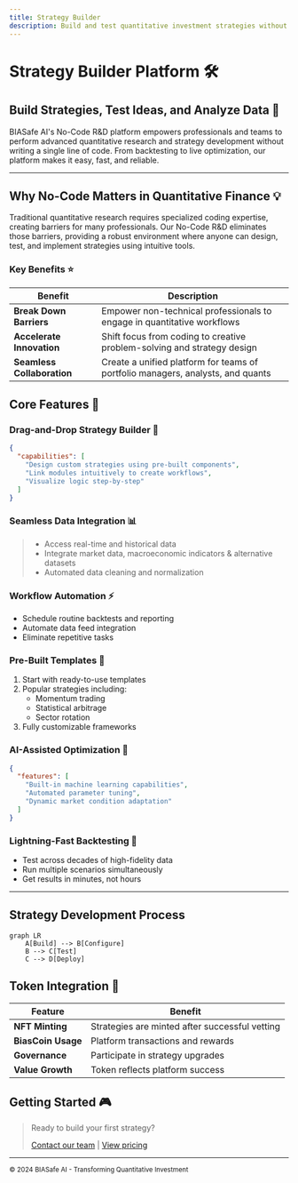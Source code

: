 ---
title: Strategy Builder
description: Build and test quantitative investment strategies without coding using BIASafe AI's intuitive platform
---

# Strategy Builder Platform 🛠️

## Build Strategies, Test Ideas, and Analyze Data 🚀

BIASafe AI's No-Code R&D platform empowers professionals and teams to perform advanced quantitative research and strategy development without writing a single line of code. From backtesting to live optimization, our platform makes it easy, fast, and reliable.

---

## Why No-Code Matters in Quantitative Finance 💡

Traditional quantitative research requires specialized coding expertise, creating barriers for many professionals. Our No-Code R&D eliminates those barriers, providing a robust environment where anyone can design, test, and implement strategies using intuitive tools.

### Key Benefits ⭐

| Benefit                    | Description                                                                     |
| -------------------------- | ------------------------------------------------------------------------------- |
| **Break Down Barriers**    | Empower non-technical professionals to engage in quantitative workflows         |
| **Accelerate Innovation**  | Shift focus from coding to creative problem-solving and strategy design         |
| **Seamless Collaboration** | Create a unified platform for teams of portfolio managers, analysts, and quants |

## Core Features 💫

### Drag-and-Drop Strategy Builder 🔄

```json
{
  "capabilities": [
    "Design custom strategies using pre-built components",
    "Link modules intuitively to create workflows",
    "Visualize logic step-by-step"
  ]
}
```

### Seamless Data Integration 📊

> - Access real-time and historical data
> - Integrate market data, macroeconomic indicators & alternative datasets
> - Automated data cleaning and normalization

### Workflow Automation ⚡

- Schedule routine backtests and reporting
- Automate data feed integration
- Eliminate repetitive tasks

### Pre-Built Templates 📑

1. Start with ready-to-use templates
2. Popular strategies including:
   - Momentum trading
   - Statistical arbitrage
   - Sector rotation
3. Fully customizable frameworks

### AI-Assisted Optimization 🤖

```json
{
  "features": [
    "Built-in machine learning capabilities",
    "Automated parameter tuning",
    "Dynamic market condition adaptation"
  ]
}
```

### Lightning-Fast Backtesting 🚀

- Test across decades of high-fidelity data
- Run multiple scenarios simultaneously
- Get results in minutes, not hours

---

## Strategy Development Process

```mermaid
graph LR
    A[Build] --> B[Configure]
    B --> C[Test]
    C --> D[Deploy]
```

## Token Integration 💎

| Feature            | Benefit                                        |
| ------------------ | ---------------------------------------------- |
| **NFT Minting**    | Strategies are minted after successful vetting |
| **BiasCoin Usage** | Platform transactions and rewards              |
| **Governance**     | Participate in strategy upgrades               |
| **Value Growth**   | Token reflects platform success                |

## Getting Started 🎮

> Ready to build your first strategy?
>
> [Contact our team](/contact) | [View pricing](/pricing)

---

<small>© 2024 BIASafe AI - Transforming Quantitative Investment</small>

